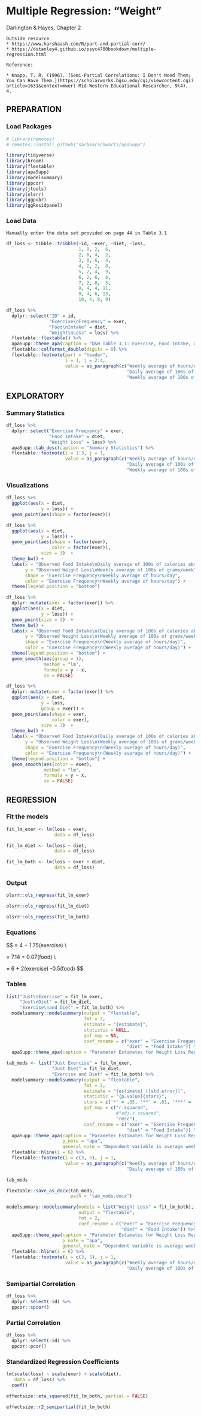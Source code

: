 
# Multiple Regression: "Weight"


Darlington & Hayes, Chapter 2

```block
Outside resource
* https://www.harshaash.com/R/part-and-partial-corr/
* https://dstanley4.github.io/psyc4780bookdown/multiple-regression.html

Reference:

* Knapp, T. R. (1996). [Semi-Partial Correlations: I Don't Need Them; You Can Have Them.](https://scholarworks.bgsu.edu/cgi/viewcontent.cgi?article=1631&context=mwer) Mid-Western Educational Researcher, 9(4), 4.
```


## PREPARATION

### Load Packages

```r
# library(remotes)
# remotes::install_github("sarbearschwartz/apaSupp")

library(tidyverse)
library(broom)
library(flextable)
library(apaSupp)
library(modelsummary)
library(ppcor)
library(jtools)
library(olsrr)
library(ggpubr)
library(ggResidpanel)
```


### Load Data


```block
Manually enter the data set provided on page 44 in Table 3.1
```


```r
df_loss <- tibble::tribble(~id, ~exer, ~diet, ~loss,
                           1, 0, 2,  6, 
                           2, 0, 4,  2,
                           3, 0, 6,  4,
                           4, 2, 2,  8,
                           5, 2, 4,  9,
                           6, 2, 6,  8,
                           7, 2, 8,  5,
                           8, 4, 4, 11,
                           9, 4, 6, 13,
                           10, 4, 8, 9)
```



```r
df_loss %>% 
  dplyr::select("ID" = id,
                "Exercise\nFrequency" = exer,
                "Food\nIntake" = diet,
                "Weight\nLoss" = loss) %>% 
  flextable::flextable() %>% 
  apaSupp::theme_apa(caption = "D&H Table 3.1: Exercise, Food Intake, and Weight Loss") %>% 
  flextable::colformat_double(digits = 0) %>% 
  flextable::footnote(part = "header", 
                      i = 1, j = 2:4, 
                      value = as_paragraph(c("Weekly average of hours/day",
                                             "Daily average of 100s of calories above recommendation",
                                             "Weekly average of 100s of grams/week")))
```



## EXPLORATORY

### Summary Statistics

```r
df_loss %>% 
  dplyr::select("Exercise Frequency" = exer,
                "Food Intake" = diet,
                "Weight Loss" = loss) %>% 
  apaSupp::tab_desc(caption = "Summary Statistics") %>% 
  flextable::footnote(i = 1:3, j = 1, 
                      value = as_paragraph(c("Weekly average of hours/day",
                                             "Daily average of 100s of calories above recommendation",
                                             "Weekly average of 100s of grams/week")))
```



### Visualizations

```r
df_loss %>% 
  ggplot(aes(x = diet,
             y = loss)) +
  geom_point(aes(shape = factor(exer))) 
```

```r
df_loss %>% 
  ggplot(aes(x = diet,
             y = loss)) +
  geom_point(aes(shape = factor(exer),
                 color = factor(exer)),
             size = 3)  +
  theme_bw() +
  labs(x = "Observed Food Intake\nDaily average of 100s of calories above recommendation",
       y = "Observed Weight Loss\nWeekly average of 100s of grams/week",
       shape = "Exercise Frequency\nWeekly average of hours/day",
       color = "Exercise Frequency\nWeekly average of hours/day") +
  theme(legend.position = "bottom")
```

```r
df_loss %>% 
  dplyr::mutate(exer = factor(exer)) %>% 
  ggplot(aes(x = diet,
             y = loss)) +
  geom_point(size = 3)  +
  theme_bw() +
  labs(x = "Observed Food Intake\n(Daily average of 100s of calories above recommendation)",
       y = "Observed Weight Loss\n(Weekly average of 100s of grams/week)",
       shape = "Exercise Frequency\n(Weekly average of hours/day)",
       color = "Exercise Frequency\n(Weekly average of hours/day)") +
  theme(legend.position = "bottom") +
  geom_smooth(aes(group = 1),
              method = "lm",
              formula = y ~ x,
              se = FALSE)
```


```r
df_loss %>% 
  dplyr::mutate(exer = factor(exer)) %>% 
  ggplot(aes(x = diet,
             y = loss,
             group = exer)) +
  geom_point(aes(shape = exer,
                 color = exer),
             size = 3)  +
  theme_bw() +
  labs(x = "Observed Food Intake\n(Daily average of 100s of calories above recommendation)",
       y = "Observed Weight Loss\n(Weekly average of 100s of grams/week)",
       shape = "Exercise Frequency\n(Weekly average of hours/day)",
       color = "Exercise Frequency\n(Weekly average of hours/day)") +
  theme(legend.position = "bottom") +
  geom_smooth(aes(color = exer),
              method = "lm",
              formula = y ~ x,
              se = FALSE)
```



## REGRESSION

### Fit the models

```r
fit_lm_exer <- lm(loss ~ exer,
                  data = df_loss)

fit_lm_diet <- lm(loss ~ diet,
                  data = df_loss)

fit_lm_both <- lm(loss ~ exer + diet,
                  data = df_loss)
```

### Output

```r
olsrr::ols_regress(fit_lm_exer)
```


```r
olsrr::ols_regress(fit_lm_diet)
```


```r
olsrr::ols_regress(fit_lm_both)
```

### Equations

$$
\widehat{loss} = 4 + 1.75(exercise) \\

\widehat{loss} = 7.14 + 0.07(food) \\

\widehat{loss} = 6 + 2(exercise) -0.5(food)
$$



### Tables

```r
list("Just\nExercise" = fit_lm_exer,
     "Just\nDiet" = fit_lm_diet,
     "Exercise\nand Diet" = fit_lm_both) %>% 
  modelsummary::modelsummary(output = "flextable",
                             fmt = 2,
                             estimate = "{estimate}",
                             statistic = NULL,
                             gof_map = NA,
                             coef_rename = c("exer" = "Exercise Frequency",
                                             "diet" = "Food Intake")) %>% 
  apaSupp::theme_apa(caption = "Parameter Estimates for Weight Loss Regressed on Exercise Frequency and Food Intake - BASIC")
```


```r
tab_mods <- list("Just Exercise" = fit_lm_exer,
                 "Just Diet" = fit_lm_diet,
                 "Exercise and Diet" = fit_lm_both) %>% 
  modelsummary::modelsummary(output = "flextable",
                             fmt = 2,
                             estimate = "{estimate} ({std.error})",
                             statistic = "{p.value}{stars}",
                             stars = c('*' = .05, '**' = .01, '***' = .001),
                             gof_map = c("r.squared", 
                                         #"adj.r.squared",
                                         "rmse"),
                             coef_rename = c("exer" = "Exercise Frequency",
                                             "diet" = "Food Intake")) %>% 
  apaSupp::theme_apa(caption = "Parameter Estimates for Weight Loss Regressed on Exercise Frequency and Food Intake - BETTER",
                     p_note = "apa",
                     general_note = "Dependent variable is average weekly weight lost in 100s of grams. ") %>% 
  flextable::hline(i = 6) %>% 
  flextable::footnote(i = c(3, 5), j = 1, 
                      value = as_paragraph(c("Weekly average of hours/day",
                                             "Daily average of 100s of calories above recommendation")))

tab_mods
```

```r
flextable::save_as_docx(tab_mods,
                        path = "tab_mods.docx")
```




```r
modelsummary::modelsummary(models = list("Weight Loss" = fit_lm_both),
                           output = "flextable",
                           fmt = 2,
                           coef_rename = c("exer" = "Exercise Frequency",
                                           "diet" = "Food Intake")) %>% 
  apaSupp::theme_apa(caption = "Parameter Estimates for Weight Loss Regressed on Exercise Frequency and Food Intake - BETTER",
                     p_note = "apa",
                     general_note = "Dependent variable is average weekly weight lost in 100s of grams. ") %>% 
  flextable::hline(i = 6) %>% 
  flextable::footnote(i = c(3, 5), j = 1, 
                      value = as_paragraph(c("Weekly average of hours/day",
                                             "Daily average of 100s of calories above recommendation")))
```




### Semipartial Correlation

```r
df_loss %>% 
  dplyr::select(-id) %>% 
  ppcor::spcor()
```


### Partial Correlation

```r
df_loss %>% 
  dplyr::select(-id) %>% 
  ppcor::pcor()
```


### Standardized Regression Coefficients


```r
lm(scale(loss) ~ scale(exer) + scale(diet),
   data = df_loss) %>% 
  coef()
```


```r
effectsize::eta_squared(fit_lm_both, partial = FALSE)
```



```r
effectsize::r2_semipartial(fit_lm_both)
```




